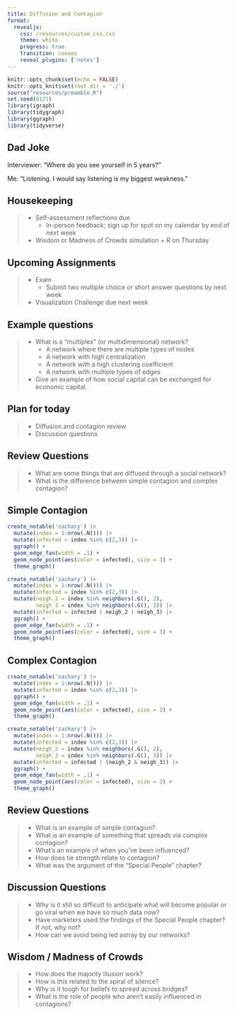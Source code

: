 ```yaml
---
title: Diffusion and Contagion
format: 
  revealjs:
    css: /resources/custom_css.css
    theme: white
    progress: true
    transition: convex
    reveal_plugins: ['notes']
---
```


```r
knitr::opts_chunk$set(echo = FALSE)
knitr::opts_knit$set(root.dir = './')
source("resources/preamble.R")
set.seed(0121)
library(igraph)
library(tidygraph)
library(ggraph)
library(tidyverse)
```

## Dad Joke

Interviewer: "Where do you see yourself in 5 years?"

<span class='fragment'>
Me: "Listening. I would say listening is my biggest weakness."
</span>

## Housekeeping

> - Self-assessment reflections due
>	- In-person feedback; sign up for spot on my calendar by end of next week
> - Wisdom or Madness of Crowds simulation + R on Thursday

## Upcoming Assignments

> - Exam
>	- Submit two multiple choice or short answer questions by next week
> - Visualization Challenge due next week

## Example questions
> - What is a "multiplex" (or multidimensional) network?
>   - A network where there are multiple types of nodes
>   - A network with high centralization
>   - A network with a high clustering coefficient
>   - A network with multiple types of edges
> - Give an example of how social capital can be exchanged for economic capital.

## Plan for today

> - Diffusion and contagion review
> - Discussion questions

## Review Questions

> - What are some things that are diffused through a social network?
> - What is the difference between simple contagion and complex contagion?

## Simple Contagion

<div class="r-stack">

<div class='fragment'>
```r
create_notable('zachary') |>
  mutate(index = 1:nrow(.N())) |>
  mutate(infected = index %in% c(2,3)) |>
  ggraph() +
  geom_edge_fan(width = .1) + 
  geom_node_point(aes(color = infected), size = 3) +
  theme_graph()
```
</div>

<div class='fragment'>
```r
create_notable('zachary') |>
  mutate(index = 1:nrow(.N())) |>
  mutate(infected = index %in% c(2,3)) |>
  mutate(neigh_2 = index %in% neighbors(.G(), 2),
         neigh_3 = index %in% neighbors(.G(), 3)) |>
  mutate(infected = infected | neigh_2 | neigh_3) |>
  ggraph() +
  geom_edge_fan(width = .1) + 
  geom_node_point(aes(color = infected), size = 3) +
  theme_graph()
```
</div>

</div>


## Complex Contagion

<div class="r-stack">

<div class='fragment'>
```r
create_notable('zachary') |>
  mutate(index = 1:nrow(.N())) |>
  mutate(infected = index %in% c(2,3)) |>
  ggraph() +
  geom_edge_fan(width = .1) + 
  geom_node_point(aes(color = infected), size = 3) +
  theme_graph()
```
</div>

<div class='fragment'>
```r
create_notable('zachary') |>
  mutate(index = 1:nrow(.N())) |>
  mutate(infected = index %in% c(2,3)) |>
  mutate(neigh_2 = index %in% neighbors(.G(), 2),
         neigh_3 = index %in% neighbors(.G(), 3)) |>
  mutate(infected = infected | (neigh_2 & neigh_3)) |>
  ggraph() +
  geom_edge_fan(width = .1) + 
  geom_node_point(aes(color = infected), size = 3) +
  theme_graph()
```
</div>

</div>

## Review Questions

> - What is an example of simple contagion?
> - What is an example of something that spreads via complex contagion?
> - What's an example of when you've been influenced?
> - How does tie strength relate to contagion?
> - What was the argument of the "Special People" chapter?


## Discussion Questions

> - Why is it still so difficult to anticipate what will become popular or go viral when we have so much data now?
> - Have marketers used the findings of the Special People chapter? If not, why not?
> - How can we avoid being led astray by our networks?


## Wisdom / Madness of Crowds

> - How does the majority illusion work?
> - How is this related to the spiral of silence?
> - Why is it tough for beliefs to spread across bridges?
> - What is the role of people who aren't easily influenced in contagions?